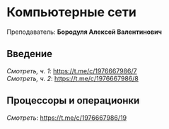 ﻿# Компьютерные сети

Преподаватель: **Бородуля Алексей Валентинович**

## Введение

*Смотреть, ч. 1*: https://t.me/c/1976667986/7 \
*Смотреть, ч. 2*: https://t.me/c/1976667986/8

## Процессоры и операционки

*Смотреть*: https://t.me/c/1976667986/19